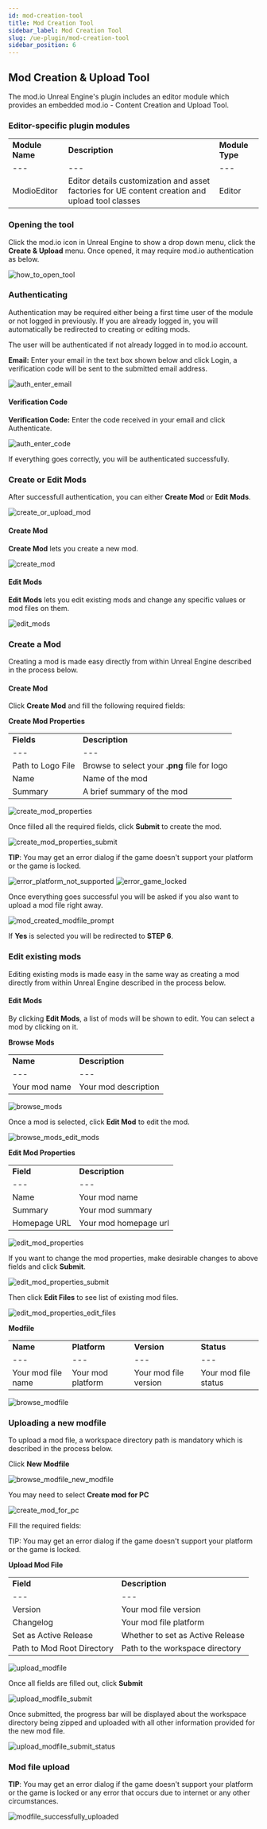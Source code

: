 ```yaml
---
id: mod-creation-tool
title: Mod Creation Tool
sidebar_label: Mod Creation Tool
slug: /ue-plugin/mod-creation-tool
sidebar_position: 6
---
```


## Mod Creation & Upload Tool

The mod.io Unreal Engine's plugin includes an editor module which provides an embedded mod.io - Content Creation and Upload Tool.

### Editor-specific plugin modules

|                 |                 |                 |
|:-               |:-               |:-               |
| **Module Name** | **Description** | **Module Type** |
|   ---           |   ---           |   ---           |
| ModioEditor | Editor details customization and asset factories for UE content creation and upload tool classes | Editor |


### Opening the tool
Click the mod.io icon in Unreal Engine to show a drop down menu, click the **Create & Upload** menu. Once opened, it may require mod.io authentication as below.

![how_to_open_tool](img/Tool/how_to_open_tool.jpg)


### Authenticating

Authentication may be required either being a first time user of the module or not logged in previously. If you are already logged in, you will automatically be redirected to creating or editing mods.

The user will be authenticated if not already logged in to mod.io account.

**Email:**
Enter your email in the text box shown below and click Login, a verification code will be sent to the submitted email address.

![auth_enter_email](img/Tool/auth_enter_email.jpg)

#### Verification Code

**Verification Code:** Enter the code received in your email and click Authenticate.

![auth_enter_code](img/Tool/auth_enter_code.jpg)

If everything goes correctly, you will be authenticated successfully.


### Create or Edit Mods
After successfull authentication, you can either **Create Mod** or **Edit Mods**.

![create_or_upload_mod](img/Tool/create_or_upload_mod.jpg)

#### Create Mod

**Create Mod** lets you create a new mod.

![create_mod](img/Tool/create_mod.jpg)

#### Edit Mods

**Edit Mods** lets you edit existing mods and change any specific values or mod files on them.

![edit_mods](img/Tool/edit_mods.jpg)


### Create a Mod
Creating a mod is made easy directly from within Unreal Engine described in the
process below.

#### Create Mod

Click **Create Mod** and fill the following required fields:

**Create Mod Properties** 

|            |                 |
|:-          |:-               |
| **Fields** | **Description** |
|   ---      |   ---           | 
| Path to Logo File | Browse to select your **.png** file for logo |
| Name | Name of the mod |
| Summary | A brief summary of the mod |


![create_mod_properties](img/Tool/create_mod_properties.jpg)

Once filled all the required fields, click **Submit** to create the mod.

![create_mod_properties_submit](img/Tool/create_mod_properties_submit.jpg)

**TIP**: You may get an error dialog if the game doesn't support your platform or the game is locked.

![error_platform_not_supported](img/Tool/error_platform_not_supported.jpg)
![error_game_locked](img/Tool/error_game_locked.jpg)

Once everything goes successful you will be asked  if you also want to upload a mod file right away. 

![mod_created_modfile_prompt](img/Tool/mod_created_modfile_prompt.jpg)

If **Yes** is selected you will be redirected to **STEP 6**.


### Edit existing mods
Editing existing mods is made easy in the same way as creating a mod directly from within Unreal Engine described in the process below.

#### Edit Mods

By clicking **Edit Mods**, a list of mods will be shown to edit. You can select a mod by clicking on it.

**Browse Mods** 

|            |                 |
|:-          |:-               |
| **Name**   | **Description** |
|   ---      |   ---           | 
| Your mod name | Your mod description |

![browse_mods](img/Tool/browse_mods.jpg)

Once a mod is selected, click **Edit Mod** to edit the mod.

![browse_mods_edit_mods](img/Tool/browse_mods_edit_mods.jpg)

**Edit Mod Properties** 

|            |                 |
|:-          |:-               |
| **Field**  | **Description** |
|   ---      |   ---           | 
| Name | Your mod name |
| Summary | Your mod summary |
| Homepage URL | Your mod homepage url |

![edit_mod_properties](img/Tool/edit_mod_properties.jpg)

If you want to change the mod properties, make desirable changes to above fields and click **Submit**. 

![edit_mod_properties_submit](img/Tool/edit_mod_properties_submit.jpg)

Then click **Edit Files** to see list of existing mod files.

![edit_mod_properties_edit_files](img/Tool/edit_mod_properties_edit_files.jpg)

**Modfile** 

|          |              |              |            | 
|:-        |:-            |:-            |:-          |
| **Name** | **Platform** | **Version**  | **Status** |
|   ---    | ---          |   ---        |   ---      |
| Your mod file name | Your mod platform | Your mod file version | Your mod file status |

![browse_modfile](img/Tool/browse_modfile.jpg)


### Uploading a new modfile
To upload a mod file, a workspace directory path is mandatory which is described in the process below.

Click **New Modfile**

![browse_modfile_new_modfile](img/Tool/browse_modfile_new_modfile.jpg)

You may need to select **Create mod for PC**

![create_mod_for_pc](img/Tool/create_mod_for_pc.jpg)

Fill the required fields:

TIP: You may get an error dialog if the game doesn't support your platform or the game is locked.

**Upload Mod File** 

|           |                 |
|:-         |:-               |
| **Field** | **Description** |
|   ---     |   ---           |
| Version | Your mod file version | 
| Changelog | Your mod file platform |
| Set as Active Release | Whether to set as Active Release |
| Path to Mod Root Directory | Path to the workspace directory |

![upload_modfile](img/Tool/upload_modfile.jpg)

Once all fields are filled out, click **Submit**

![upload_modfile_submit](img/Tool/upload_modfile_submit.jpg)

Once submitted, the progress bar will be displayed about the workspace directory being zipped and uploaded with all other information provided for the new mod file.

![upload_modfile_submit_status](img/Tool/upload_modfile_submit_status.jpg)

### Mod file upload
**TIP**: You may get an error dialog if the game doesn't support your platform or the game is locked or any error that occurs due to internet or any other circumstances.

![modfile_successfully_uploaded](img/Tool/modfile_successfully_uploaded.jpg)
